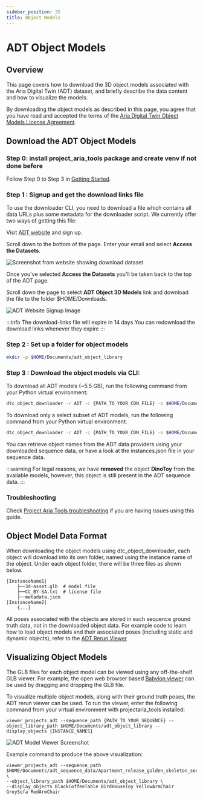 ```yaml
---
sidebar_position: 35
title: Object Models
---
```

# ADT Object Models

## Overview

This page covers how to download the 3D object models associated with the Aria Digital Twin (ADT) dataset,
and briefly describe the data content and how to visualize the models.

By downloading the object models as described in this page, you agree that you have read and accepted the
terms of the [Aria Digital Twin Object Models License Agreement](https://www.projectaria.com/datasets/adt/license/).

## Download the ADT Object Models

### Step 0: install project_aria_tools package and create venv if not done before

Follow Step 0 to Step 3 in [Getting Started](/docs/open_datasets/aria_digital_twin_dataset/getting_started).

### Step 1 : Signup and get the download links file

To use the downloader CLI, you need to download a file which contains all data URLs plus some metadata for the downloader script.
We currently offer two ways of getting this file:

Visit [ADT website](https://www.projectaria.com/datasets/adt/) and sign up.

Scroll down to the bottom of the page. Enter your email and select **Access the Datasets**.

![Screenshot from website showing download dataset](/img/open_datasets/aria_digital_twin_dataset/download_page.png)

Once you've selected **Access the Datasets** you'll be taken back to the top of the ADT page.

Scroll down the page to select **ADT Object 3D Models** link and download the file to the folder $HOME/Downloads.

<div style={{textAlign: 'center'}}>

![ADT Website Signup Image](/img/open_datasets/aria_digital_twin_dataset/download_button.png)

</div>

:::info The download-links file will expire in 14 days
You can redownload the download links whenever they expire
:::


### Step 2 : Set up a folder for object models

```bash
mkdir -p $HOME/Documents/adt_object_library
```

### Step 3 : Download the object models via CLI:

To download all ADT models (~5.5 GB), run the following command from your Python virtual environment:

```bash
dtc_object_downloader -r ADT -c {PATH_TO_YOUR_CDN_FILE} -o $HOME/Documents/adt_object_library
```

To download only a select subset of ADT models, run the following command from your Python virtual environment:

```bash
dtc_object_downloader -r ADT -c {PATH_TO_YOUR_CDN_FILE} -o $HOME/Documents/adt_object_library -l {SELECTED_OBJECT_NAMES}
```

You can retrieve object names from the ADT data providers using your downloaded sequence data, or have a look at the instances.json file in your sequence data.

:::warning
For legal reasons, we have **removed** the object **DinoToy** from the available models, however, this object is still present in the ADT sequence data.
:::

### Troubleshooting

Check [Project Aria Tools troubleshooting](/docs/data_utilities/installation/troubleshooting) if you are having issues using this guide.

## Object Model Data Format

When downloading the object models using dtc_object_downloader, each object will download into its own folder, named using the instance name of the object.
Under each object folder, there will be three files as shown below.

```
|InstanceName1|
    ├──3d-asset.glb  # model file
    ├──CC_BY-SA.txt  # license file
    ├──metadata.json
|InstanceName2|
    {...}
```

All poses associated with the objects are stored in each sequence ground truth data, not in the downloaded object data.
For example code to learn how to load object models and their associated poses (including static and dynamic objects),
refer to the [ADT Rerun Viewer](https://github.com/facebookresearch/projectaria_tools/blob/main/projectaria_tools/utils/viewer_projects_adt.py)

## Visualizing Object Models

The GLB files for each object model can be viewed using any off-the-shelf GLB viewer.
For example, the open web browser based [Babylon viewer](https://sandbox.babylonjs.com/) can be used by dragging and dropping the GLB file.

To visualize multiple object models, along with their ground truth poses, the ADT rerun viewer can be used.
To run the viewer, enter the following command from your virtual environment with projectaria_tools installed:


```
viewer_projects_adt --sequence_path {PATH_TO_YOUR_SEQUENCE} --object_library_path $HOME/Documents/adt_object_library --display_objects {INSTANCE_NAMES}
```
![ADT Model Viewer Screenshot](/img/open_datasets/aria_digital_twin_dataset/rerun-adt-models.png)

Example command to produce the above visualization:

```
viewer_projects_adt --sequence_path $HOME/Documents/adt_sequence_data/Apartment_release_golden_skeleton_seq100_M1292 \
--object_library_path $HOME/Documents/adt_object_library \
--display_objects BlackCoffeeTable BirdHouseToy YellowArmChair GreySofa RedArmChair
```
